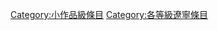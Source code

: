 {{Emptycat}}
{{Articles by Quality|topic=遼寧|project=遼寧|format=toc}}

[[Category:小作品級條目|Category:小作品級條目]]
[[Category:各等級遼寧條目‎|Category:各等級遼寧條目‎]]